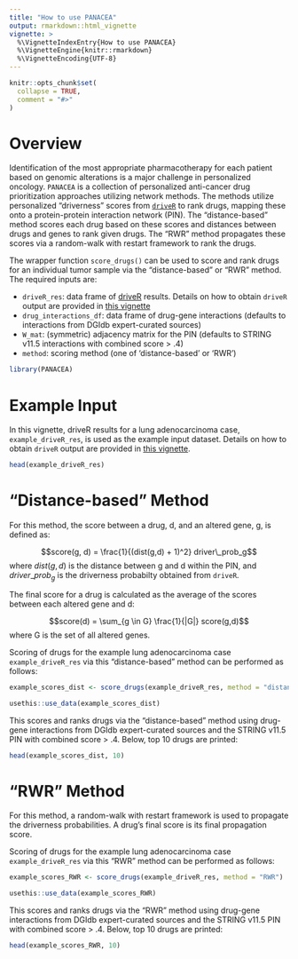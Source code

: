 ```yaml
---
title: "How to use PANACEA"
output: rmarkdown::html_vignette
vignette: >
  %\VignetteIndexEntry{How to use PANACEA}
  %\VignetteEngine{knitr::rmarkdown}
  %\VignetteEncoding{UTF-8}
---
```


```r
knitr::opts_chunk$set(
  collapse = TRUE,
  comment = "#>"
)
```


# Overview

Identification of the most appropriate pharmacotherapy for each patient based on genomic alterations is a major challenge in personalized oncology. `PANACEA` is a collection of personalized anti-cancer drug prioritization approaches utilizing network methods. The methods utilize personalized "driverness" scores from [`driveR`](https://egeulgen.github.io/driveR/) to rank drugs, mapping these onto a protein-protein interaction network (PIN). The "distance-based" method scores each drug based on these scores and distances between drugs and genes to rank given drugs. The "RWR" method propagates these scores via a random-walk with restart framework to rank the drugs.

The wrapper function `score_drugs()` can be used to score and rank drugs for an individual tumor sample via the "distance-based" or "RWR" method. The required inputs are:

- `driveR_res`: data frame of [driveR](https://egeulgen.github.io/driveR/) results. Details on how to obtain `driveR` output are provided in [this vignette](https://egeulgen.github.io/driveR/articles/how_to_use.html)
- `drug_interactions_df`: data frame of drug-gene interactions (defaults to interactions from DGIdb expert-curated sources)
- `W_mat`: (symmetric) adjacency matrix for the PIN (defaults to STRING v11.5 interactions with combined score > .4)
- `method`: scoring method (one of 'distance-based' or 'RWR')

```r
library(PANACEA)
```

# Example Input

In this vignette, driveR results for a lung adenocarcinoma case, `example_driveR_res`, is used as the example input dataset. Details on how to obtain `driveR` output are provided in [this vignette](https://egeulgen.github.io/driveR/articles/how_to_use.html).

```r
head(example_driveR_res)
```

# "Distance-based" Method

For this method, the score between a drug, d, and an altered gene, g, is defined as:

$$score(g, d) = \frac{1}{(dist(g,d) + 1)^2} driver\_prob_g$$
where $dist(g,d)$ is the distance between g and d within the PIN, and $driver\_prob_g$ is the driverness probabilty obtained from `driveR`.

The final score for a drug is calculated as the average of the scores between each altered gene and d:

$$score(d) = \sum_{g \in G} \frac{1}{|G|} score(g,d)$$
where G is the set of all altered genes.

Scoring of drugs for the example lung adenocarcinoma case `example_driveR_res` via this "distance-based" method can be performed as follows:

```r
example_scores_dist <- score_drugs(example_driveR_res, method = "distance-based")
```

```r
usethis::use_data(example_scores_dist)
```

This scores and ranks drugs via the "distance-based" method using drug-gene interactions from DGIdb expert-curated sources and the STRING v11.5 PIN with combined score > .4. Below, top 10 drugs are printed:

```r
head(example_scores_dist, 10)
```

# "RWR" Method

For this method, a random-walk with restart framework is used to propagate the driverness probabilities. A drug's final score is its final propagation score.

Scoring of drugs for the example lung adenocarcinoma case `example_driveR_res` via this "RWR" method can be performed as follows:

```r
example_scores_RWR <- score_drugs(example_driveR_res, method = "RWR")
```

```r
usethis::use_data(example_scores_RWR)
```

This scores and ranks drugs via the "RWR" method using drug-gene interactions from DGIdb expert-curated sources and the STRING v11.5 PIN with combined score > .4. Below, top 10 drugs are printed:

```r
head(example_scores_RWR, 10)
```
